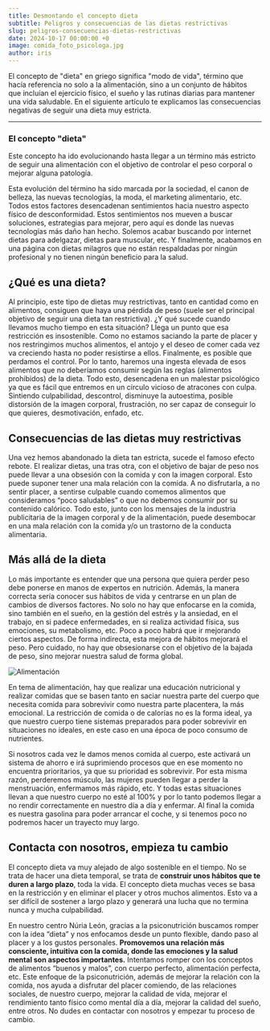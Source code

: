 ```yaml
---
title: Desmontando el concepto dieta
subtitle: Peligros y consecuencias de las dietas restrictivas
slug: peligros-consecuencias-dietas-restrictivas
date: 2024-10-17 00:00:00 +0
image: comida_foto_psicologa.jpg
author: iris
---
```


El concepto de "dieta" en griego significa "modo de vida", término que hacía referencia no solo a la alimentación, sino a un conjunto de hábitos que incluían el ejercicio físico, el sueño y las rutinas diarias para mantener una vida saludable. En el siguiente artículo te explicamos las consecuencias negativas de seguir una dieta muy estricta.

---

### El concepto "dieta"

Este concepto ha ido evolucionando hasta llegar a un término más estricto de seguir una alimentación con el objetivo de controlar el peso corporal o mejorar alguna patología.

Esta evolución del término ha sido marcada por la sociedad, el canon de belleza, las nuevas tecnologías, la moda, el marketing alimentario, etc. Todos estos factores desencadenan sentimientos hacia nuestro aspecto físico de desconformidad. Estos sentimientos nos mueven a buscar soluciones, estrategias para mejorar, pero aquí es donde las nuevas tecnologías más daño han hecho. Solemos acabar buscando por internet dietas para adelgazar, dietas para muscular, etc. Y finalmente, acabamos en una página con dietas milagros que no están respaldadas por ningún profesional y no tienen ningún beneficio para la salud.

## ¿Qué es una dieta?

Al principio, este tipo de dietas muy restrictivas, tanto en cantidad como en alimentos, consiguen que haya una pérdida de peso (suele ser el principal objetivo de seguir una dieta tan restrictiva). ¿Y qué sucede cuando llevamos mucho tiempo en esta situación? Llega un punto que esa restricción es insostenible. Como no estamos saciando la parte de placer y nos restringimos muchos alimentos, el antojo y el deseo de comer cada vez va creciendo hasta no poder resistirse a ellos. Finalmente, es posible que perdamos el control. Por lo tanto, haremos una ingesta elevada de esos alimentos que no deberíamos consumir según las reglas (alimentos prohibidos) de la dieta. Todo esto, desencadena en un malestar psicológico ya que es fácil que entremos en un círculo vicioso de atracones con culpa. Sintiendo culpabilidad, descontrol, disminuye la autoestima, posible distorsión de la imagen corporal, frustración, no ser capaz de conseguir lo que quieres, desmotivación, enfado, etc.

## Consecuencias de las dietas muy restrictivas

Una vez hemos abandonado la dieta tan estricta, sucede el famoso efecto rebote. El realizar dietas, una tras otra, con el objetivo de bajar de peso nos puede llevar a una obsesión con la comida y con la imagen corporal. Esto puede suponer tener una mala relación con la comida. A no disfrutarla, a no sentir placer, a sentirse culpable cuando comemos alimentos que consideramos “poco saludables” o que no debemos consumir por su contenido calórico. Todo esto, junto con los mensajes de la industria publicitaria de la imagen corporal y de la alimentación, puede desembocar en una mala relación con la comida y/o un trastorno de la conducta alimentaria.

## Más allá de la dieta

Lo más importante es entender que una persona que quiera perder peso debe ponerse en manos de expertos en nutrición. Además, la manera correcta sería conocer sus hábitos de vida y centrarse en un plan de cambios de diversos factores. No solo no hay que enfocarse en la comida, sino también en el sueño, en la gestión del estrés y la ansiedad, en el trabajo, en si padece enfermedades, en si realiza actividad física, sus emociones, su metabolismo, etc. Poco a poco habrá que ir mejorando ciertos aspectos. De forma indirecta, esta mejora de hábitos mejorará el peso. Pero cuidado, no hay que obsesionarse con el objetivo de la bajada de peso, sino mejorar nuestra salud de forma global.

![Alimentación](perder_peso_psico.jpg)

En tema de alimentación, hay que realizar una educación nutricional y realizar comidas que se basen tanto en saciar nuestra parte del cuerpo que necesita comida para sobrevivir como nuestra parte placentera, la más emocional. La restricción de comida o de calorías no es la forma ideal, ya que nuestro cuerpo tiene sistemas preparados para poder sobrevivir en situaciones no ideales, en este caso en una época de poco consumo de nutrientes.

Si nosotros cada vez le damos menos comida al cuerpo, este activará un sistema de ahorro e irá suprimiendo procesos que en ese momento no encuentra prioritarios, ya que su prioridad es sobrevivir. Por esta misma razón, perderemos músculo, las mujeres pueden llegar a perder la menstruación, enfermamos más rápido, etc. Y todas estas situaciones llevan a que nuestro cuerpo no esté al 100% y por lo tanto podemos llegar a no rendir correctamente en nuestro día a día y enfermar. Al final la comida es nuestra gasolina para poder arrancar el coche, y si tenemos poco no podremos hacer un trayecto muy largo.

## Contacta con nosotros, empieza tu cambio

El concepto dieta va muy alejado de algo sostenible en el tiempo. No se trata de hacer una dieta temporal, se trata de **construir unos hábitos que te duren a largo plazo**, toda la vida. El concepto dieta muchas veces se basa en la restricción y en eliminar el placer y otros muchos alimentos. Esto va a ser difícil de sostener a largo plazo y generará una lucha que no termina nunca y mucha culpabilidad.

En nuestro centro Núria León, gracias a la psiconutrición buscamos romper con la idea “dieta” y nos enfocamos desde un punto flexible, dando paso al placer y a los gustos personales. **Promovemos una relación más consciente, intuitiva con la comida, donde las emociones y la salud mental son aspectos importantes.** Intentamos romper con los conceptos de alimentos “buenos y malos”, con cuerpo perfecto, alimentación perfecta, etc. Este enfoque de la psiconutrición, además de mejorar la relación con la comida, nos ayuda a disfrutar del placer comiendo, de las relaciones sociales, de nuestro cuerpo, mejorar la calidad de vida, mejorar el rendimiento tanto físico como mental día a día, mejorar la calidad del sueño, entre otros. No dudes en contactar con nosotros y empezar tu proceso de cambio.
